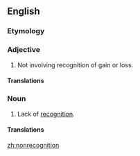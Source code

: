 ==English==

===Etymology===
{{prefix|non|recognition|lang=en}}

===Adjective===
{{en-adj|-}}

# {{context|taxes|lang=en}} Not involving recognition of gain or loss.

====Translations====
{{trans-top|tax term}}
{{trans-mid}}
{{trans-bottom}}

===Noun===
{{en-noun|~}}

# Lack of [[recognition]].

====Translations====
{{trans-top|lack of recognition}}
{{trans-mid}}
{{trans-bottom}}

[[zh:nonrecognition]]
